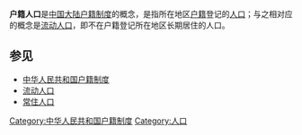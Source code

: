 '''户籍人口'''是[[中华人民共和国户籍制度|中国大陆户籍制度]]的概念，是指所在地区[[户籍|户籍]]登记的[[人口|人口]]；与之相对应的概念是[[流动人口|流动人口]]，即不在户籍登记所在地区长期居住的人口。

==参见==
*[[中华人民共和国户籍制度|中华人民共和国户籍制度]]
*[[流动人口|流动人口]]
*[[常住人口|常住人口]]

{{Gov-stub}}

[[Category:中华人民共和国户籍制度|Category:中华人民共和国户籍制度]]
[[Category:人口|Category:人口]]